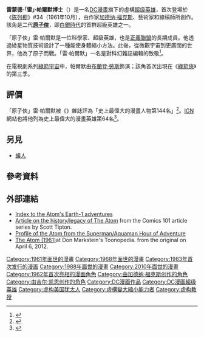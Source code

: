 {{noteTA
|G1=美国漫画
}}
{{Infobox comics character
| character_name = 原子俠
| image = Brightest Day The Atom Special Vol 1 1.jpg
| caption = 《[[極白之晝|極白之晝：原子俠特輯]]》（第一卷）#1（2010年9月）封面上的雷·帕爾默，由{{le|蓋瑞·法蘭克|Gary Frank}}和布拉德·安德森（Brad Anderson）繪製
| publisher = [[DC漫畫|DC漫畫]]
| debut = 《[[陈列橱_(漫画)|陈列橱]]》#34（1961年10月）
| creators = [[加德纳·福克斯|加德纳·福克斯]]（作家）<br>{{le|吉爾·凱恩|Gil Kane}}（藝術家）<br>{{le|墨菲·安德森|Murphy Anderson}}（墨線）
| alter_ego = 雷蒙德·「雷」·帕爾默（Raymond "Ray" Palmer）
| full_name =
| species = 人類
| homeworld = 
| alliances = [[正義聯盟|正義聯盟]]<br>[[少年泰坦|少年泰坦]]<br>{{le|靛藍部落|Indigo Tribe}}<br>S.H.A.D.E.<br>[[明日傳奇|傳奇]]
| aliases = 
| supports =
| powers = {{Plainlist|
* 使身型（含體重）變大或縮小（包括亞原子水平）
* 在收縮狀態保持正常大小的強度
* 天才級
}}
}}
'''雷蒙德·「雷」·帕爾默博士'''（{{lang-en|Dr. Raymond "Ray" Palmer}}）是一名[[DC漫畫|DC漫畫]]旗下的虛構[[超级英雄|超级英雄]]，首次登場於《[[陈列橱_(漫画)|陈列橱]]》#34（1961年10月），由作家[[加德纳·福克斯|加德纳·福克斯]]、藝術家{{le|吉爾·凱恩|Gil Kane}}和線稿師{{le|墨菲·安德森|Murphy Anderson}}所創作。該角是二代'''[[原子俠|原子俠]]'''，即[[漫畫的白銀時代|白銀時代]]的首群超級英雄之一。

「原子俠」雷·帕爾默是一位科學家、超級英雄，也是[[正義聯盟|正義聯盟]]的長期成員。他透過矮星物質技術設計了一種能使身體縮小方法。此後，從微觀宇宙到更廣闊的世界，他為了原子而戰。「雷·帕爾默」一名是對科幻雜誌編輯{{le|雷蒙德·A·帕爾默|Raymond A. Palmer}}的致敬<ref>{{cite web |first=Jason |last=Brice |url=http://www.comicsbulletin.com/bobro/102552572329705.htm |title=Alter Egos And Alternate Earths |publisher=ComicsBulletin.com |date=1998-08-14 |accessdate=2011-03-21 |dead-url=yes |archiveurl=https://web.archive.org/web/20110810205911/http://www.comicsbulletin.com/bobro/102552572329705.htm |archivedate=2011-08-10 }}</ref>。

在電視劇系列[[綠箭宇宙|綠箭宇宙]]中，帕爾默由[[布蘭登·勞斯|布蘭登·勞斯]]飾演；該角首次出現在《[[绿箭侠_(电视剧)|綠箭俠]]》的第三季。

== 評價 ==
「原子俠」雷·帕爾默被《{{le|嚮導 (雜誌)|Wizard (magazine)|嚮導}}》雜誌評為「史上最偉大的漫畫人物第144名」<ref>{{cite magazine |url=http://herochat.com/forum/index.php?topic=170859.0 |title=Wizard's top 200 characters. External link consists of a forum site summing up the top 200 characters of Wizard Magazine since the real site that contains the list is broken. |magazine={{le|嚮導 (雜誌)|Wizard (magazine)|Wizard}} |accessdate=2011-05-07 |dead-url=yes |archiveurl=https://web.archive.org/web/20110608020121/http://herochat.com/forum/index.php?topic=170859.0 |archivedate=2011-06-08 }}</ref>。[[IGN|IGN]]網站也將他列為史上最偉大的漫畫英雄第64名<ref>{{cite web | url=http://www.ign.com/top/comic-book-heroes/64 | title=The Atom is number 64 | website=[[IGN|IGN]] | accessdate=2011-05-14 | archive-date=2013-01-13 | archive-url=https://www.webcitation.org/6Ddocbupy?url=http://www.ign.com/top/comic-book-heroes/64 | dead-url=no }}</ref>。

== 另見 ==
* [[蟻人|蟻人]]

== 參考資料 ==
{{reflist|30em}}

== 外部連結 ==
* [http://darkmark6.tripod.com/atomind.htm Index to the Atom's Earth-1 adventures]{{Wayback|url=http://darkmark6.tripod.com/atomind.htm |date=20110526025028 }}
* [https://web.archive.org/web/20080308184602/http://www.moviepoopshoot.com/comics101/53.html Article on the history/legacy of The Atom] from the Comics 101 article series by Scott Tipton.
* [http://www.animatedsuperheroes.com/2008/09/spotlight-on-atom-from-supermanaquaman.html Profile of the Atom from the Superman/Aquaman Hour of Adventure] {{Wayback|url=http://www.animatedsuperheroes.com/2008/09/spotlight-on-atom-from-supermanaquaman.html |date=20200418133436 }}
* [http://toonopedia.com/atom2.htm The Atom (1961)]at Don Markstein's Toonopedia.{{WebCite|url=https://www.webcitation.org/66jmmFmuq?url=http://toonopedia.com/atom2.htm |date=20120407035659 |dateformat=iso }} from the original on April 6, 2012.

{{原子俠}}
{{加德纳·福克斯}}
{{正义联盟}}
{{少年泰坦}}
{{正義聯盟角色}}
{{DEFAULTSORT:Palmer, Ray}}
[[Category:1961年面世的漫畫|Category:1961年面世的漫畫]]
[[Category:1968年面世的漫畫|Category:1968年面世的漫畫]]
[[Category:1983年首次发行的漫画|Category:1983年首次发行的漫画]]
[[Category:1988年面世的漫畫|Category:1988年面世的漫畫]]
[[Category:2010年面世的漫畫|Category:2010年面世的漫畫]]
[[Category:1962年首次亮相的漫画角色|Category:1962年首次亮相的漫画角色]]
[[Category:由加德纳·福克斯创作的角色|Category:由加德纳·福克斯创作的角色]]
[[Category:由吉尔·凯恩创作的角色|Category:由吉尔·凯恩创作的角色]]
[[Category:DC漫画作品|Category:DC漫画作品]]
[[Category:DC漫画超级英雄|Category:DC漫画超级英雄]]
[[Category:虚构美国犹太人|Category:虚构美国犹太人]]
[[Category:虛構變大縮小能力者|Category:虛構變大縮小能力者]]
[[Category:虚构教授|Category:虚构教授]]